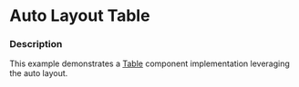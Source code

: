 
# Auto Layout Table

### Description

This example demonstrates a [Table](/components/cerner-terra-framework-docs/table/about) component implementation leveraging the auto layout.

<AutoLayoutDefaultTable title='Auto Layout Default' />

<AutoLayoutTable title='Auto Layout with Defined Column Sizes' />